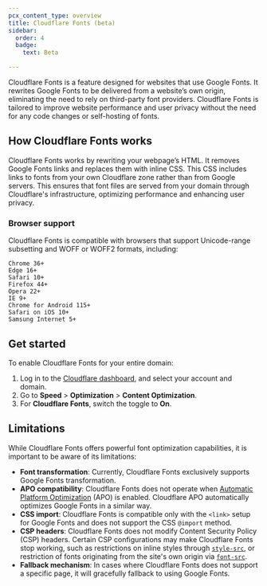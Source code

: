 ```yaml
---
pcx_content_type: overview
title: Cloudflare Fonts (beta)
sidebar:
  order: 4
  badge:
    text: Beta

---
```



Cloudflare Fonts is a feature designed for websites that use Google Fonts. It rewrites Google Fonts to be delivered from a website’s own origin, eliminating the need to rely on third-party font providers. Cloudflare Fonts is tailored to improve website performance and user privacy without the need for any code changes or self-hosting of fonts.

## How Cloudflare Fonts works

Cloudflare Fonts works by rewriting your webpage’s HTML. It removes Google Fonts links and replaces them with inline CSS. This CSS includes links to fonts from your own Cloudflare zone rather than from Google servers. This ensures that font files are served from your domain through Cloudflare's infrastructure, optimizing performance and enhancing user privacy.

### Browser support

Cloudflare Fonts is compatible with browsers that support Unicode-range subsetting and WOFF or WOFF2 formats, including:

```
Chrome 36+
Edge 16+
Safari 10+
Firefox 44+
Opera 22+
IE 9+
Chrome for Android 115+
Safari on iOS 10+
Samsung Internet 5+
```

## Get started

To enable Cloudflare Fonts for your entire domain:

1. Log in to the [Cloudflare dashboard](https://dash.cloudflare.com/login), and select your account and domain.
2. Go to **Speed** > **Optimization** > **Content Optimization**.
3. For **Cloudflare Fonts**, switch the toggle to **On**.

<Render file="configuration-rule-promotion" product="rules" />

## Limitations

While Cloudflare Fonts offers powerful font optimization capabilities, it is important to be aware of its limitations:

* **Font transformation**: Currently, Cloudflare Fonts exclusively supports Google Fonts transformation.
* **APO compatibility**: Cloudflare Fonts does not operate when [Automatic Platform Optimization](/automatic-platform-optimization/) (APO) is enabled. Cloudflare APO automatically optimizes Google Fonts in a similar way.
* **CSS import**: Cloudflare Fonts is compatible only with the `<link>` setup for Google Fonts and does not support the CSS `@import` method.
* **CSP headers**: Cloudflare Fonts does not modify <GlossaryTooltip term="content security policy (CSP)" link="https://developer.mozilla.org/en-US/docs/Web/HTTP/Reference/Headers/Content-Security-Policy">Content Security Policy (CSP)</GlossaryTooltip> headers. Certain CSP configurations may make Cloudflare Fonts stop working, such as restrictions on inline styles through [`style-src`](https://developer.mozilla.org/en-US/docs/Web/HTTP/Reference/Headers/Content-Security-Policy/style-src), or restriction of fonts originating from the site's own origin via [`font-src`](https://developer.mozilla.org/en-US/docs/Web/HTTP/Reference/Headers/Content-Security-Policy/font-src).
* **Fallback mechanism**: In cases where Cloudflare Fonts does not support a specific page, it will gracefully fallback to using Google Fonts.
